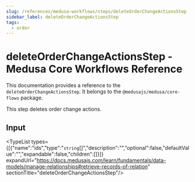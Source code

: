 ```yaml
---
slug: /references/medusa-workflows/steps/deleteOrderChangeActionsStep
sidebar_label: deleteOrderChangeActionsStep
tags:
  - order
---
```



# deleteOrderChangeActionsStep - Medusa Core Workflows Reference

This documentation provides a reference to the `deleteOrderChangeActionsStep`. It belongs to the `@medusajs/medusa/core-flows` package.

This step deletes order change actions.

## Input

<TypeList types={[{"name":"ids","type":"`string`[]","description":"","optional":false,"defaultValue":"","expandable":false,"children":[]}]} expandUrl="https://docs.medusajs.com/learn/fundamentals/data-models/manage-relationships#retrieve-records-of-relation" sectionTitle="deleteOrderChangeActionsStep"/>
